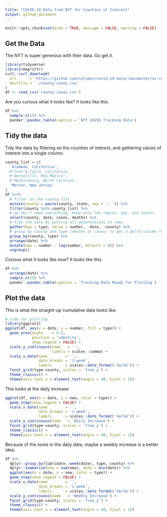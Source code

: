 ```yaml
---
title: "COVID-19 Data from NYT for Counties of Interest"
output: github_document
---
```


```r
knitr::opts_chunk$set(echo = TRUE, message = FALSE, warning = FALSE)
```

## Get the Data

The NYT is super generous with their data. Go get it.

```r
library(tidyverse)
library(magrittr)
curl::curl_download(
  url      = 'https://github.com/nytimes/covid-19-data/raw/master/us-counties.csv',
  destfile = './county-cases.csv'
)
df <- read_csv('county-cases.csv') 
```

Are you curious what it looks like? It looks like this.

```r
df %>%
  sample_n(15) %>%
  pander::pandoc.table(caption = 'NYT COVID Tracking Data')
```

## Tidy the data

Tidy the data by filtering on the counties of interest, and gathering values of interest into a single column.

```r
county_list = c(
  'Alameda, California', 
  #'Contra Costa, California', 
  #'Bernalillo, New Mexico', 
  #'Mecklenburg, North Carolina',
  'Mercer, New Jersey'
)
df %<>%
  # filter on the county_list
  mutate(county = paste(county, state, sep = ', ')) %>%
  filter(county %in% county_list) %>% 
  # we don't need everything, keep only the region, day, and counts
  select(county, date, cases, deaths) %>%
  # tidy the data by putting all observations in rows
  gather(key = type, value = number, -date, -county) %>%
  # group by county and type (deaths or cases) to get a delta column for new cases in a day
  group_by(county, type) %>%
  arrange(date) %>%
  mutate(new = number - lag(number, default = 0)) %>%
  ungroup()
```

Curious what it looks like now? It looks like this.

```r
df %>%
  arrange(date) %>%
  sample_n(15) %>%
  pander::pandoc.table(caption = 'Tracking Data Ready for Plotting')
```

## Plot the data

This is what the straight-up cumulative data looks like.

```r
# time for plotting
library(ggplot2)
ggplot(df, aes(x = date, y = number, fill = type)) +
  geom_area(alpha    = 0.5,
            position = 'identity',
            show.legend = FALSE) +
  scale_y_continuous(name   = '',
                     labels = scales::comma) +
  scale_x_date(name        = '',
               date_breaks = '1 week',
               labels      = scales::date_format('%m/%d')) +
  facet_grid(type~county, scales = 'free_y') +
  theme_classic() +
  theme(axis.text.x = element_text(angle = 40, hjust = 1))
```

This looks at the daily increase.

```r
ggplot(df, aes(x = date, y = new, color = type)) +
  geom_step(show.legend = FALSE) +
  scale_x_date(name        = '',
               date_breaks = '1 week',
               labels      = scales::date_format('%m/%d')) +
  scale_y_continuous(name   = 'Daily Increase') +
  facet_grid(type~county, scales = 'free_y') +
  theme_classic() +
  theme(axis.text.x = element_text(angle = 40, hjust = 1))
```

Because of the noise in the daily data, maybe a weekly increase is a better idea.
```r
df %>% 
  dplyr::group_by(lubridate::week(date), type, county) %>% 
  dplyr::summarize(new = sum(new), date = min(date)) %>%
  ggplot(aes(x = date, y = new, color = type)) +
  geom_step(show.legend = FALSE) +
  scale_x_date(name        = '',
               date_breaks = '1 week',
               labels      = scales::date_format('%m/%d')) +
  scale_y_continuous(name   = 'Weekly Increase') +
  facet_grid(type~county, scales = 'free_y') +
  theme_classic() +
  theme(axis.text.x = element_text(angle = 40, hjust = 1))
```